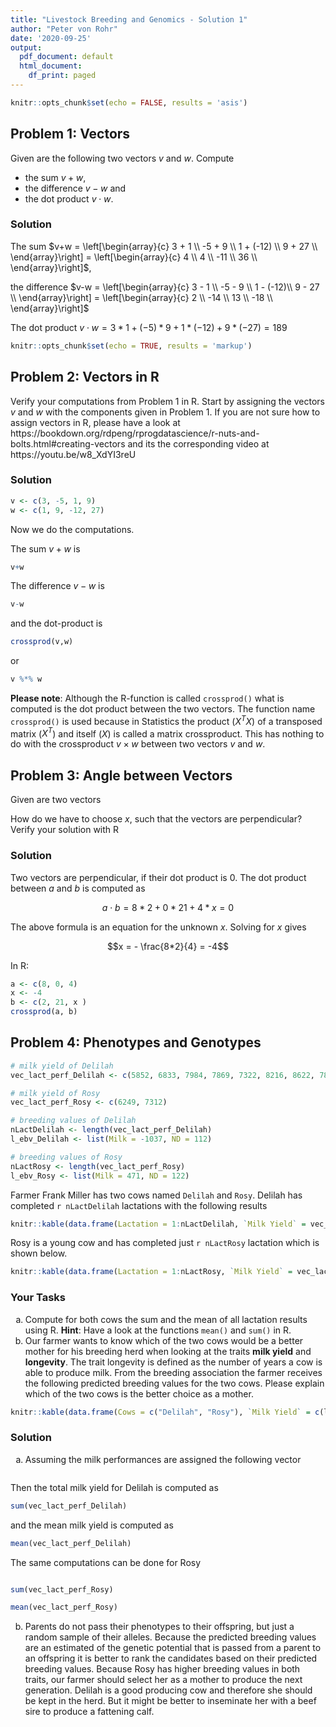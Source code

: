 ```yaml
---
title: "Livestock Breeding and Genomics - Solution 1"
author: "Peter von Rohr"
date: '2020-09-25'
output:
  pdf_document: default
  html_document:
    df_print: paged
---
```


```r
knitr::opts_chunk$set(echo = FALSE, results = 'asis')
```

## Problem 1: Vectors

Given are the following two vectors $v$ and $w$. Compute

* the sum $v+w$, 
* the difference $v-w$ and 
* the dot product $v\cdot w$. 

\begin{center}
$v = \left[\begin{array}{c}
   3  \\ 
  -5  \\ 
   1  \\ 
   9  \\
  \end{array}\right]$, \hspace{2ex} 
$w = \left[\begin{array}{c}
    1  \\ 
    9  \\ 
  -12  \\ 
   27  \\
  \end{array}\right]$
\end{center}


### Solution

The sum $v+w = \left[\begin{array}{c}
  3 +    1   \\
 -5 +    9   \\
  1 +  (-12) \\
  9 +   27   \\
  \end{array}\right] = \left[\begin{array}{c}
  4 \\
  4 \\
  -11 \\
  36 \\
  \end{array}\right]$, 
  
\vspace{2ex}  

the difference $v-w = \left[\begin{array}{c}
  3 -    1   \\
 -5 -    9   \\
  1 -  (-12)\\
  9 -   27   \\
  \end{array}\right] = \left[\begin{array}{c}
  2 \\
  -14 \\
  13 \\
  -18 \\
  \end{array}\right]$ 


\vspace{2ex}  

The dot product $v\cdot w = 3*1 + (-5) * 9 + 1 * (-12) + 9 * (-27) = 189$

```r
knitr::opts_chunk$set(echo = TRUE, results = 'markup')
```


## Problem 2: Vectors in R

Verify your computations from Problem 1 in R. Start by assigning the vectors $v$ and $w$ with the components given in Problem 1. If you are not sure how to assign vectors in R, please have a look at https://bookdown.org/rdpeng/rprogdatascience/r-nuts-and-bolts.html#creating-vectors and its the corresponding video at https://youtu.be/w8_XdYI3reU


### Solution

```r
v <- c(3, -5, 1, 9)
w <- c(1, 9, -12, 27)
```

Now we do the computations. 

The sum $v+w$ is

```r
v+w
```

The difference $v-w$ is

```r
v-w
```

and the dot-product is 

```r
crossprod(v,w)
```

or 

```r
v %*% w
```

__Please note__: Although the R-function is called `crossprod()` what is computed is the dot product between the two vectors. The function name `crossprod()` is used because in Statistics the product ($X^TX$) of a transposed matrix ($X^T$) and itself ($X$) is called a matrix crossproduct. This has nothing to do with the crossproduct $v \times w$ between two vectors $v$ and $w$.

## Problem 3: Angle between Vectors

Given are two vectors

\begin{center}
$a = \left[\begin{array}{c}
  8  \\ 
  0 \\ 
  4  \\
  \end{array}\right]$ and  
$b = \left[\begin{array}{c}
  2  \\ 
  21 \\ 
  x  \\
  \end{array}\right]$
\end{center}

How do we have to choose $x$, such that the vectors are perpendicular? Verify your solution with R


### Solution

Two vectors are perpendicular, if their dot product is $0$. The dot product between $a$ and $b$ is computed as


$$a\cdot b = 8 * 2 + 0 * 21 + 4 * x = 0$$

The above formula is an equation for the unknown $x$. Solving for $x$ gives

$$x = - \frac{8*2}{4} = -4$$

In R:

```r
a <- c(8, 0, 4)
x <- -4
b <- c(2, 21, x )
crossprod(a, b)
```


## Problem 4: Phenotypes and Genotypes
```r
# milk yield of Delilah
vec_lact_perf_Delilah <- c(5852, 6833, 7984, 7869, 7322, 8216, 8622, 7851)
```

```r
# milk yield of Rosy
vec_lact_perf_Rosy <- c(6249, 7312)
```

```r
# breeding values of Delilah
nLactDelilah <- length(vec_lact_perf_Delilah)
l_ebv_Delilah <- list(Milk = -1037, ND = 112)

# breeding values of Rosy
nLactRosy <- length(vec_lact_perf_Rosy)
l_ebv_Rosy <- list(Milk = 471, ND = 122)
```

Farmer Frank Miller has two cows named `Delilah` and `Rosy`. Delilah has completed `r nLactDelilah` lactations with the following results

```r
knitr::kable(data.frame(Lactation = 1:nLactDelilah, `Milk Yield` = vec_lact_perf_Delilah))
```

Rosy is a young cow and has completed just `r nLactRosy` lactation which is shown below.

```r
knitr::kable(data.frame(Lactation = 1:nLactRosy, `Milk Yield` = vec_lact_perf_Rosy))
```

### Your Tasks
a. Compute for both cows the sum and the mean of all lactation results using R. __Hint__: Have a look at the functions `mean()` and `sum()` in R.
b. Our farmer wants to know which of the two cows would be a better mother for his breeding herd when looking at the traits __milk yield__ and __longevity__. The trait longevity is defined as the number of years a cow is able to produce milk. From the breeding association the farmer receives the following predicted breeding values for the two cows. Please explain which of the two cows is the better choice as a mother. 

```r
knitr::kable(data.frame(Cows = c("Delilah", "Rosy"), `Milk Yield` = c(l_ebv_Delilah$Milk, l_ebv_Rosy$Milk), Longevity = c(l_ebv_Delilah$ND, l_ebv_Rosy$ND)))
```


### Solution
a. Assuming the milk performances are assigned the following vector

```r
```

Then the total milk yield for Delilah is computed as 

```r
sum(vec_lact_perf_Delilah)
```

and the mean milk yield is computed as 

```r
mean(vec_lact_perf_Delilah)
```

The same computations can be done for Rosy

```r
```

```r
sum(vec_lact_perf_Rosy)
```

```r
mean(vec_lact_perf_Rosy)
```


b. Parents do not pass their phenotypes to their offspring, but just a random sample of their alleles. Because the predicted breeding values are an estimated of the genetic potential that is passed from a parent to an offspring it is better to rank the candidates based on their predicted breeding values. Because Rosy has higher breeding values in both traits, our farmer should select her as a mother to produce the next generation. Delilah is a good producing cow and therefore she should be kept in the herd. But it might be better to inseminate her with a beef sire to produce a fattening calf.








